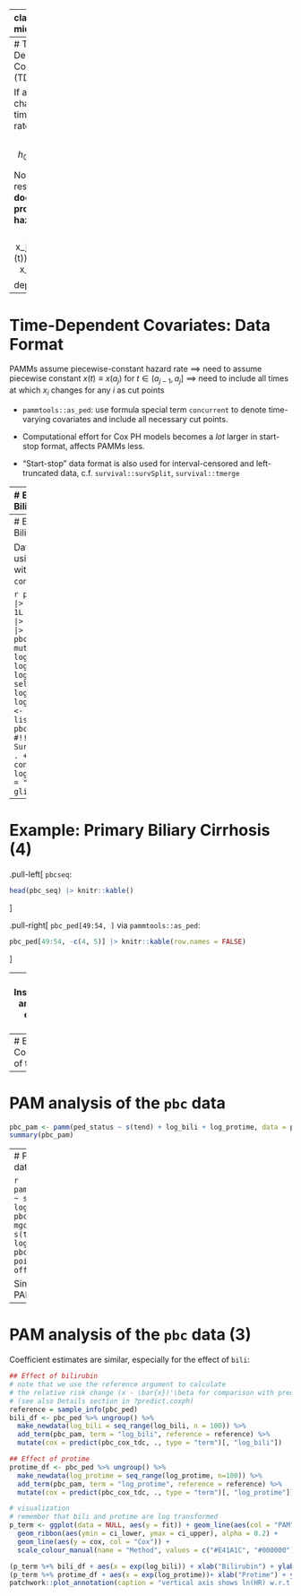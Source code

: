 
---
class: inverse, middle, center

.center[
.font120[
**Time-dependent Covariates**
]
]

<html>
  <div style=---float:left></div>
  <hr color='#005500' size=1px width=900pxpx>
</html>


---
# Time-Dependent Covariates (TDCs)

If a covariate $x$ changes over time $t$, the hazard rate becomes
$$h(t | x_i(t))=h_0(t)\exp(x_i(t)\beta).$$


Note that the resulting model **does not have proportional hazards**, since
$$\frac{h(t | x_j(t))}{h(t | x_{k}(t))}=\exp((x_j(t)-x_k(t))\beta)$$
depends on $t$.

---
# Time-Dependent Covariates: Data Format

PAMMs assume piecewise-constant hazard rate
$\implies$ need to assume piecewise constant $x(t) \equiv x\left(a_j\right)$ for $t \in (a_{j-1}, a_{j}]$
$\implies$ need to include all times at which $x_i$ changes for any $i$ as cut points

- `pammtools::as_ped`: use formula special term `concurrent` to denote time-varying covariates and include all necessary cut points.

- Computational effort for Cox PH models becomes a *lot* larger in start-stop format, affects PAMMs less.
- "Start-stop" data format is also used for interval-censored and left-truncated data, c.f. `survival::survSplit`, `survival::tmerge`


---
# Example: Primary Biliary Cirrhosis

.pull-left[
`survival::pbc`:
```r
data("pbc", package = "survival")
head(survival::pbc)[, c(1:5, 11, 12)] |> knitr::kable()
```
]
.pull-right[
`survival::pbcseq`:
```r
head(survival::pbcseq)[, c(1, 4:5, 7, 12, 18)] |> knitr::kable()
```
]

---
# Example: Primary Biliary Cirrhosis (2)

Data transformation using `as_ped` function with formula special `concurrent`:

```r
pbc_clean <- pbc  |>  mutate(status = 1L * (status == 2)) |>
  filter(id <= 312) |>  select(id:sex)
pbc_seq <- pbcseq |>  mutate(log_bili = log(bili), log_protime = log(protime)) |>
  select(id, day, log_bili, log_protime)
pbc_ped <- as_ped(
  data = list(pbc_clean, pbc_seq), id = "id",  #!!
  formula = Surv(time, status) ~ . + concurrent(log_bili, log_protime, tz_var = "day")) #!!
glimpse(pbc_ped)
```

---
# Example: Primary Biliary Cirrhosis (4)

.pull-left[
`pbcseq`:
```r
head(pbc_seq) |> knitr::kable()
```
]

.pull-right[
`pbc_ped[49:54, ]` via `pammtools::as_ped`:
```r
pbc_ped[49:54, -c(4, 5)] |> knitr::kable(row.names = FALSE)
```
]

---
# Instantaneous and delayed effects of TDCs

Default is *concurrent* or instantaneous effect:

- covariate value $x_i(t)$ observed at $t = a_j$ affects the
hazard immediately starting from interval $(a_j, a_{j+1}]$, until the next recorded change in $x$ or the end of follow-up.

*Lagged* effects:

- use  `lag` argument in `concurrent` to specify time-delayed effect of $x_i(t)$
- covariate value $x_i(t)$ observed at $t = a_j$ affects the
hazard starting from later interval $(a_j + \texttt{lag}, \ldots]$ until the next (lagged) change in $x$ or end of follow-up.

Much more generally, **pammtools** can also be used to fit delayed and time-limited, cumulative and time-varying effects of TDCs, so called
exposure-lag response associations (ELRA, `r Citet(bib, "bender_penalized_2019")`)

---
# Extended Cox analysis of the `pbc` data
```r
# code adapted from vignette("timedep", package="survival")
temp <- subset(pbc_clean, select = c(id:sex)) # baseline
pbc2 <- survival::tmerge(temp, temp, id = id, death = event(time, status)) #set range
pbc2 <- survival::tmerge(pbc2, pbc_seq, id = id, log_bili = tdc(day, log_bili),
  log_protime = tdc(day, log_protime))
```
.pull-left[
Use baseline measurements only:
```r
pbc_cox_base <- coxph(Surv(time, status == 2) ~
                log(bili) + log(protime),
              data = subset(pbc, id <= 312))
cbind(coef(pbc_cox_base), confint(pbc_cox_base)) |> exp() |> kable()
```
]
.pull-right[
Use all measurements:
```r
pbc_cox_tdc <- coxph(Surv(tstart, tstop, death == 1) ~
                log_bili + log_protime,
              data = pbc2)
cbind(coef(pbc_cox_tdc), confint(pbc_cox_tdc)) |> exp() |> kable()
```
]
.center[
$\implies$ substantial differences
]

---
# PAM analysis of the `pbc` data
```r
pbc_pam <- pamm(ped_status ~ s(tend) + log_bili + log_protime, data = pbc_ped)
summary(pbc_pam)
```

---
# PAM analysis of the `pbc` data (2)

```r
pammtools::pamm(ped_status ~ s(tend) + log_bili + log_protime, data = pbc_ped)
#equivalent to:
mgcv::gam(ped_status ~ s(tend) + log_bili + log_protime, data = pbc_ped,
                     family = poisson(), offset = offset)
```

Similar results for Cox and PAMM models:
```r
coef(pbc_pam)[2:3]
coef(pbc_cox_tdc)
```

---
# PAM analysis of the `pbc` data (3)
Coefficient estimates are similar, especially for the
effect of `bili`:
```r
## Effect of bilirubin
# note that we use the reference argument to calculate
# the relative risk change (x - \bar{x})'\beta for comparison with predict.coxph
# (see also Details section in ?predict.coxph)
reference = sample_info(pbc_ped)
bili_df <- pbc_ped %>% ungroup() %>%
  make_newdata(log_bili = seq_range(log_bili, n = 100)) %>%
  add_term(pbc_pam, term = "log_bili", reference = reference) %>%
  mutate(cox = predict(pbc_cox_tdc, ., type = "term")[, "log_bili"])

## Effect of protime
protime_df <- pbc_ped %>% ungroup() %>%
  make_newdata(log_protime = seq_range(log_protime, n=100)) %>%
  add_term(pbc_pam, term = "log_protime", reference = reference) %>%
  mutate(cox = predict(pbc_cox_tdc, ., type = "term")[, "log_protime"])

# visualization
# remember that bili and protime are log transformed
p_term <- ggplot(data = NULL, aes(y = fit)) + geom_line(aes(col = "PAM")) +
  geom_ribbon(aes(ymin = ci_lower, ymax = ci_upper), alpha = 0.2) +
  geom_line(aes(y = cox, col = "Cox")) +
  scale_colour_manual(name = "Method", values = c("#E41A1C", "#000000"))

(p_term %+% bili_df + aes(x = exp(log_bili)) + xlab("Bilirubin") + ylab("ln(HR)") + theme(legend.position = "none")) +
(p_term %+% protime_df + aes(x = exp(log_protime))+ xlab("Protime") + ylab("ln(HR)")) +
patchwork::plot_annotation(caption = "vertical axis shows ln(HR) w.r.t. sample average")
```
